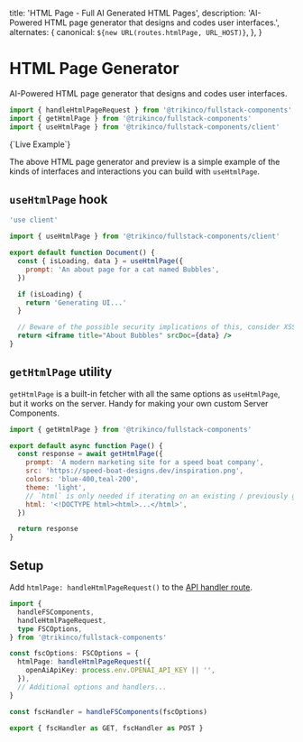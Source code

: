 
  title: 'HTML Page - Full AI Generated HTML Pages',
  description:
    'AI-Powered HTML page generator that designs and codes user interfaces.',
  alternates: {
    canonical: `${new URL(routes.htmlPage, URL_HOST)}`,
  },
}

# HTML Page Generator

AI-Powered HTML page generator that designs and codes user interfaces.

```jsx
import { handleHtmlPageRequest } from '@trikinco/fullstack-components'
import { getHtmlPage } from '@trikinco/fullstack-components'
import { useHtmlPage } from '@trikinco/fullstack-components/client'
```

<p className="ml-3 mb-3 mt-6 text-sm font-bold font-mono">{`Live Example`}</p>
<Form className="mt-8 pt-8 border-t border-black/20 dark:border-white/20" />

The above HTML page generator and preview is a simple example of the kinds of interfaces and interactions you can build with `useHtmlPage`.

## `useHtmlPage` hook

```jsx
'use client'

import { useHtmlPage } from '@trikinco/fullstack-components/client'

export default function Document() {
  const { isLoading, data } = useHtmlPage({
    prompt: 'An about page for a cat named Bubbles',
  })

  if (isLoading) {
    return 'Generating UI...'
  }

  // Beware of the possible security implications of this, consider XSS, sandboxing, etc.
  return <iframe title="About Bubbles" srcDoc={data} />
}
```

## `getHtmlPage` utility

`getHtmlPage` is a built-in fetcher with all the same options as `useHtmlPage`, but it works on the server. Handy for making your own custom Server Components.

```jsx title="Server Component"
import { getHtmlPage } from '@trikinco/fullstack-components'

export default async function Page() {
  const response = await getHtmlPage({
    prompt: 'A modern marketing site for a speed boat company',
    src: 'https://speed-boat-designs.dev/inspiration.png',
    colors: 'blue-400,teal-200',
    theme: 'light',
    // `html` is only needed if iterating on an existing / previously generated page
    html: '<!DOCTYPE html><html>...</html>',
  })

  return response
}
```

## Setup

Add `htmlPage: handleHtmlPageRequest()` to the [API handler route](/docs/get-started/#setup).

```ts title="app/api/fsutils/[...fscomponents]/route.ts"
import {
  handleFSComponents,
  handleHtmlPageRequest,
  type FSCOptions,
} from '@trikinco/fullstack-components'

const fscOptions: FSCOptions = {
  htmlPage: handleHtmlPageRequest({
    openAiApiKey: process.env.OPENAI_API_KEY || '',
  }),
  // Additional options and handlers...
}

const fscHandler = handleFSComponents(fscOptions)

export { fscHandler as GET, fscHandler as POST }
```
